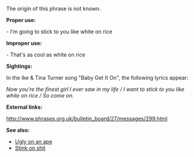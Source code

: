 The origin of this phrase is not known.

'''Proper use:'''

- I'm going to stick to you like white on rice

'''Improper use:'''

- That's as cool as white on rice

'''Sightings:'''

In the Ike & Tina Turner song "Baby Get It On", the following lyrics appear:

''Now you're the finest girl I ever saw in my life / ''
''I want to stick to you like white on rice / ''
''So come on.''

'''External links:'''

http://www.phrases.org.uk/bulletin_board/27/messages/299.html

'''See also:'''

*[[Ugly on an ape]]
*[[Stink on shit]]